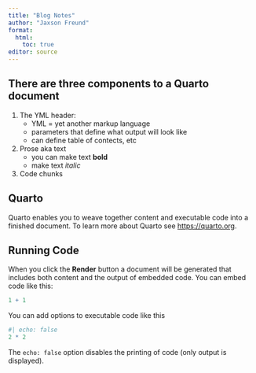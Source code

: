 ```yaml
---
title: "Blog Notes"
author: "Jaxson Freund"
format: 
  html:
    toc: true
editor: source
---
```


##  There are three components to a Quarto document

1. The YML header: 
      * YML = yet another markup language
      * parameters that define what output will look like
      * can define table  of contects, etc
2. Prose aka text
      * you can make text  **bold**
      * make text *italic*
3. Code chunks

## Quarto

Quarto enables you to weave together content and executable code into a finished document. To learn more about Quarto see <https://quarto.org>.

## Running Code

When you click the **Render** button a document will be generated that includes both content and the output of embedded code. You can embed code like this:

```r
1 + 1
```

You can add options to executable code like this

```r
#| echo: false
2 * 2
```

The `echo: false` option disables the printing of code (only output is displayed).
